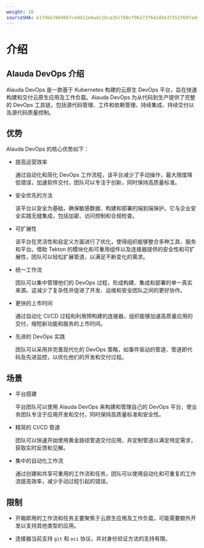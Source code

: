 ```yaml
---
weight: 10
sourceSHA: e17d6e7669667ce8d11e6adc1bca35cf60cf062737641d3e37151f69fade07ca
---
```


# 介绍

## Alauda DevOps 介绍

Alauda DevOps 是一款基于 Kubernetes 构建的云原生 DevOps 平台，旨在快速构建和交付云原生应用及工作负载。Alauda DevOps 为从代码到生产提供了完整的 DevOps 工具链，包括源代码管理、工件和依赖管理、持续集成、持续交付以及源代码质量控制。

## 优势

Alauda DevOps 的核心优势如下：

- 提高运营效率

  通过自动化和简化 DevOps 工作流程，该平台减少了手动操作，最大限度降低错误，加速软件交付。团队可以专注于创新，同时保持高质量标准。

- 安全优先的方法

  该平台以安全为基础，确保敏感数据、构建和部署的端到端保护。它与企业安全实践无缝集成，包括加密、访问控制和合规检查。

- 可扩展性

  该平台在灵活性和自定义方面进行了优化，使得组织能够整合多种工具、服务和平台。借助 Tekton 的模块化和可重用组件以及连接器提供的安全性和可扩展性，团队可以轻松扩展管道，以满足不断变化的需求。

- 统一工作流

  团队可以集中管理他们的 DevOps 过程，形成构建、集成和部署的单一真实来源。这减少了复杂性并促进了开发、运维和安全团队之间的更好协作。

- 更快的上市时间

  通过自动化 CI/CD 过程和利用预构建的连接器，组织能够加速高质量应用的交付，缩短新功能和服务的上市时间。

- 先进的 DevOps 实践

  团队可以采用并完善现代化的 DevOps 策略，如事件驱动的管道、管道即代码及先进监控，以优化他们的开发和交付过程。

## 场景

- 平台搭建

  平台团队可以使用 Alauda DevOps 来构建和管理自己的 DevOps 平台，使业务团队专注于应用开发和交付，同时保持高质量标准和安全性。

- 精简的 CI/CD 管道

  团队可以快速开始使用黄金路径管道交付应用，并定制管道以满足特定需求，获取实时反馈和见解。

- 集中的自动化工作流

  通过创建和共享可重用的工作流和任务，团队可以使用自动化和可重复的工作流提高效率，减少手动过程引起的错误。

## 限制

- 开箱即用的工作流和任务主要聚焦于云原生应用及工作负载，可能需要额外开发以支持其他类型的应用。

- 连接器当前支持 `git` 和 `oci` 协议，并对身份验证方法的支持有限。
